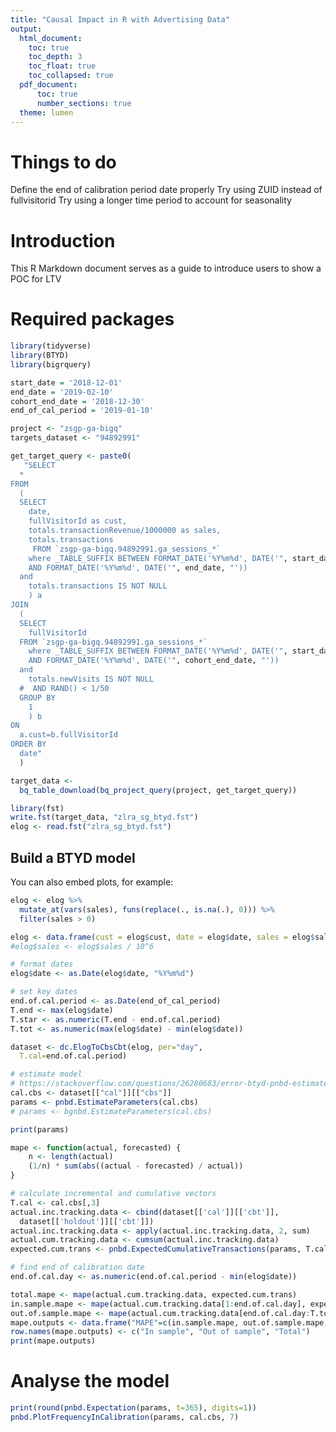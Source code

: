 ---
title: "Causal Impact in R with Advertising Data"
output:
  html_document:
    toc: true
    toc_depth: 3
    toc_float: true
    toc_collapsed: true
  pdf_document:
      toc: true
      number_sections: true
  theme: lumen
---
# Things to do
Define the end of calibration period date properly
Try using ZUID instead of fullvisitorid
Try using a longer time period to account for seasonality


# Introduction

This R Markdown document serves as a guide to introduce users to show a POC for LTV

# Required packages
```{r}

library(tidyverse)
library(BTYD)
library(bigrquery)
```

```{r}
start_date = '2018-12-01'
end_date = '2019-02-10'
cohort_end_date = '2018-12-30'
end_of_cal_period = '2019-01-10'

project <- "zsgp-ga-bigq"
targets_dataset <- "94892991"

get_target_query <- paste0(
   "SELECT
  *
FROM
  (
  SELECT
    date,
    fullVisitorId as cust,
    totals.transactionRevenue/1000000 as sales,
    totals.transactions
     FROM `zsgp-ga-bigq.94892991.ga_sessions_*`
    where _TABLE_SUFFIX BETWEEN FORMAT_DATE('%Y%m%d', DATE('", start_date, "'))
    AND FORMAT_DATE('%Y%m%d', DATE('", end_date, "'))
  and
    totals.transactions IS NOT NULL
    ) a
JOIN
  (
  SELECT
    fullVisitorId
  FROM `zsgp-ga-bigq.94892991.ga_sessions_*`
    where _TABLE_SUFFIX BETWEEN FORMAT_DATE('%Y%m%d', DATE('", start_date, "'))
    AND FORMAT_DATE('%Y%m%d', DATE('", cohort_end_date, "'))
  and
    totals.newVisits IS NOT NULL
  #  AND RAND() < 1/50
  GROUP BY
    1
    ) b
ON
  a.cust=b.fullVisitorId
ORDER BY
  date"
  )

target_data <-
  bq_table_download(bq_project_query(project, get_target_query))

library(fst)
write.fst(target_data, "zlra_sg_btyd.fst")
elog <- read.fst("zlra_sg_btyd.fst")

```

## Build a BTYD model

You can also embed plots, for example:

```{r}
elog <- elog %>% 
  mutate_at(vars(sales), funs(replace(., is.na(.), 0))) %>% 
  filter(sales > 0)

elog <- data.frame(cust = elog$cust, date = elog$date, sales = elog$sales)
#elog$sales <- elog$sales / 10^6

# format dates
elog$date <- as.Date(elog$date, "%Y%m%d")

# set key dates
end.of.cal.period <- as.Date(end_of_cal_period)
T.end <- max(elog$date)
T.star <- as.numeric(T.end - end.of.cal.period)
T.tot <- as.numeric(max(elog$date) - min(elog$date))

dataset <- dc.ElogToCbsCbt(elog, per="day", 
  T.cal=end.of.cal.period)

# estimate model
# https://stackoverflow.com/questions/26280683/error-btyd-pnbd-estimateparameters-l-bfgs-b-needs-finite-values-of-fn
cal.cbs <- dataset[["cal"]][["cbs"]]
params <- pnbd.EstimateParameters(cal.cbs)
# params <- bgnbd.EstimateParameters(cal.cbs)

print(params)
```

```{r}
mape <- function(actual, forecasted) {
    n <- length(actual)
    (1/n) * sum(abs((actual - forecasted) / actual))
}

# calculate incremental and cumulative vectors
T.cal <- cal.cbs[,3]
actual.inc.tracking.data <- cbind(dataset[['cal']][['cbt']], 
  dataset[['holdout']][['cbt']])
actual.inc.tracking.data <- apply(actual.inc.tracking.data, 2, sum)
actual.cum.tracking.data <- cumsum(actual.inc.tracking.data)
expected.cum.trans <- pnbd.ExpectedCumulativeTransactions(params, T.cal, T.tot, length(actual.cum.tracking.data))

# find end of calibration date
end.of.cal.day <- as.numeric(end.of.cal.period - min(elog$date))

total.mape <- mape(actual.cum.tracking.data, expected.cum.trans)
in.sample.mape <- mape(actual.cum.tracking.data[1:end.of.cal.day], expected.cum.trans[1:end.of.cal.day])
out.of.sample.mape <- mape(actual.cum.tracking.data[end.of.cal.day:T.tot], expected.cum.trans[end.of.cal.day:T.tot])
mape.outputs <- data.frame("MAPE"=c(in.sample.mape, out.of.sample.mape, total.mape))
row.names(mape.outputs) <- c("In sample", "Out of sample", "Total")
print(mape.outputs)

```


# Analyse the model

```{r}
print(round(pnbd.Expectation(params, t=365), digits=1))
pnbd.PlotFrequencyInCalibration(params, cal.cbs, 7)
```

